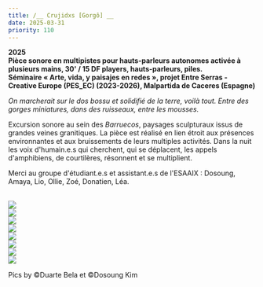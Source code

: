 ```yaml
---
title: /__ Crujidxs [Gorgô] __
date: 2025-03-31
priority: 110
---
```

**2025**\
**Pièce sonore en multipistes pour hauts-parleurs autonomes activée à plusieurs mains, 30' / 15 DF players, hauts-parleurs, piles.** \
**Séminaire « Arte, vida, y paisajes en redes », projet Entre Serras - Creative Europe (PES\_EC) (2023-2026), Malpartida de Caceres (Espagne)**

*On marcherait sur le dos bossu et solidifié de la terre, voilà tout. Entre des gorges miniatures, dans des ruisseaux, entre les mousses.*

Excursion sonore au sein des *Barruecos*, paysages sculpturaux issus de grandes veines granitiques. La pièce est réalisé en lien étroit aux présences environnantes et aux bruissements de leurs multiples activités. Dans la nuit les voix d'humain.e.s qui cherchent, qui se déplacent, les appels d'amphibiens, de courtilères, résonnent et se multiplient.

Merci au groupe d'étudiant.e.s et assistant.e.s de l'ESAAIX : Dosoung, Amaya, Lio, Ollie, Zoé, Donatien, Léa.

\
![](src/assets/images/projects/crujidxs-gorgo/credit_duarte_bela_dg1589199_WEB.jpg)\
![](src/assets/images/projects/crujidxs-gorgo/credit_duarte_bela_dg1589215_WEB.jpg)\
![](src/assets/images/projects/crujidxs-gorgo/credit_duarte_bela_dg1589239_WEB.jpg)\
![](src/assets/images/projects/crujidxs-gorgo/credit_duarte_bela_dg1589234_WEB.jpg)\
![](src/assets/images/projects/crujidxs-gorgo/credit_duarte_bela_dg1589264_WEB.jpg)\
![](src/assets/images/projects/crujidxs-gorgo/credit_duarte_bela_dg1589261_WEB.jpg)\
![](src/assets/images/projects/crujidxs-gorgo/credit_duarte_belo_dg1589349_WEB.jpg)\
![](src/assets/images/projects/crujidxs-gorgo/credit_dosoung_kim_WEB.jpg)

Pics by ©Duarte Bela et ©Dosoung Kim
